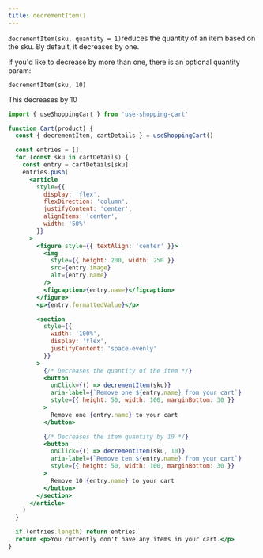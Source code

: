 ```yaml
---
title: decrementItem()
---
```


`decrementItem(sku, quantity = 1)`reduces the quantity of an item based on the sku. By default, it decreases by one.

If you'd like to decrease by more than one, there is an optional quantity param:

`decrementItem(sku, 10)`

This decreases by 10


<CartDisplayWrapper>
  <DecrementItem />
</CartDisplayWrapper>

```jsx
import { useShoppingCart } from 'use-shopping-cart'

function Cart(product) {
  const { decrementItem, cartDetails } = useShoppingCart()

  const entries = []
  for (const sku in cartDetails) {
    const entry = cartDetails[sku]
    entries.push(
      <article
        style={{
          display: 'flex',
          flexDirection: 'column',
          justifyContent: 'center',
          alignItems: 'center',
          width: '50%'
        }}
      >
        <figure style={{ textAlign: 'center' }}>
          <img
            style={{ height: 200, width: 250 }}
            src={entry.image}
            alt={entry.name}
          />
          <figcaption>{entry.name}</figcaption>
        </figure>
        <p>{entry.formattedValue}</p>

        <section
          style={{
            width: '100%',
            display: 'flex',
            justifyContent: 'space-evenly'
          }}
        >
          {/* Decreases the quantity of the item */}
          <button
            onClick={() => decrementItem(sku)}
            aria-label={`Remove one ${entry.name} from your cart`}
            style={{ height: 50, width: 100, marginBottom: 30 }}
          >
            Remove one {entry.name} to your cart
          </button>

          {/* Decreases the item quantity by 10 */}
          <button
            onClick={() => decrementItem(sku, 10)}
            aria-label={`Remove ten ${entry.name} from your cart`}
            style={{ height: 50, width: 100, marginBottom: 30 }}
          >
            Remove 10 {entry.name} to your cart
          </button>
        </section>
      </article>
    )
  }

  if (entries.length) return entries
  return <p>You currently don't have any items in your cart.</p>
}
```
